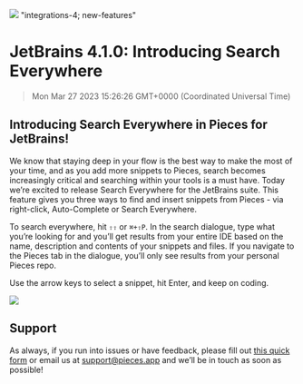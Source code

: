 ![](https://uploads-ssl.webflow.com/6143afec68f555387049efb3/630d82fd64f6802ccc950636_ezgif_com-gif-maker53_dbaae6909b28234f3b5d1f4bbb5106d1_2000.png)
"integrations-4; new-features"
# JetBrains 4.1.0: Introducing Search Everywhere
> Mon Mar 27 2023 15:26:26 GMT+0000 (Coordinated Universal Time)

## Introducing Search Everywhere in Pieces for JetBrains!
We know that staying deep in your flow is the best way to make the most of your time, and as you add more snippets to Pieces, search becomes increasingly critical and searching within your tools is a must have. Today we’re excited to release Search Everywhere for the JetBrains suite. This feature gives you three ways to find and insert snippets from Pieces - via right-click, Auto-Complete or Search Everywhere.

To search everywhere, hit ```⇧⇧``` or ```⌘+⇧P```. In the search dialogue, type what you’re looking for and you’ll get results from your entire IDE based on the name, description and contents of your snippets and files. If you navigate to the Pieces tab in the dialogue, you’ll only see results from your personal Pieces repo.

Use the arrow keys to select a snippet, hit Enter, and keep on coding.

![](https://uploads-ssl.webflow.com/6143afec68f555387049efb3/630d82fe64f6803ed695064d_t52207r9qqsl3tzxtfo104z1b6j0_2b56b87c2758a0bb13e90e47d4a5d157.gif)

## Support
As always, if you run into issues or have feedback, please fill out <a href="https://getpieces.typeform.com/to/mCjBSIjF" target="_blank" rel="noopener noreferrer">this quick form</a> or email us at <a href="mailto:support@pieces.app" target="_blank" rel="noopener noreferrer">support@pieces.app</a> and we’ll be in touch as soon as possible!